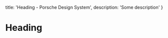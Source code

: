 
  title: 'Heading - Porsche Design System',
  description: 'Some description'
}

# Heading <ComponentStatus tagName="p-heading"></ComponentStatus>

<ComponentApi tagName="p-heading" />